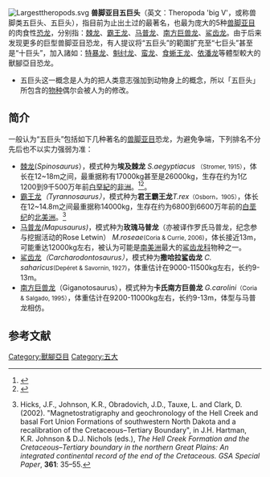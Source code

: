 {{Refimprove|time=2021-05-31T06:44:29+00:00}}[[File:Largesttheropods.svg|thumb]]
'''兽脚亚目五巨头'''（英文：Theropoda 'big V'，或称兽脚类五巨头、五巨头），指目前为止出土过的最著名，也最为庞大的5种[[獸腳亞目|兽脚亚目]]的肉食性[[恐龙|恐龙]]，分别指：[[棘龙|棘龙]]、[[霸王龙|霸王龙]]、[[马普龙|马普龙]]、[[南方巨兽龙|南方巨兽龙]]、[[鲨齿龙|鲨齿龙]]。由于后来发现更多的巨型兽脚亚目恐龙，有人提议将“五巨头”的範圍扩充至“七巨头”甚至是“十巨头”，加入諸如：[[特暴龙|特暴龙]]、[[魁纣龙|魁纣龙]]、[[蛮龙|蛮龙]]、[[食蜥王龙|食蜥王龙]]、[[依潘龙|依潘龙]]等體型較大的獸腳亞目恐龙。

*五巨头这一概念是人为的把人类意志强加到动物身上的概念，所以「五巨头」所包含的[[物种|物种]]偶尔会被人为的修改。

==简介==
一般认为“五巨头”包括如下几种著名的[[獸腳亞目|兽脚亚目]]恐龙，为避免争端，下列排名不分先后也不以实力强弱为准：
*[[棘龙|棘龙]](''Spinosaurus''），模式种为'''埃及棘龙''' ''S.aegyptiacus'' <small>（Stromer, 1915）</small>，体长在12~18m之间，最重据称有17000kg甚至是26000kg，生存在约为1亿1200到9千500万年前[[白堊紀|白堊紀]]的[[非洲|非洲]]。<ref>{{en}}{{cite book |title=A Geologic Time Scale 2004 | editor = Gradstein, F.M.; Ogg, J.G.; and Smith, A.G.|year=2004 |publisher= Cambridge University Press |location=Cambridge and New York |isbn=0-521-78673-8 |page=380}}</ref><ref name=Smith06>{{en}}{{Cite journal | last1 = Smith | first1 = J.B. | last2 = Lamanna | first2 = M.C. | last3 = Mayr | first3 = H. | last4 = and Lacovara | first4 = K.J. | title = New information regarding the holotype of ''Spinosaurus aegyptiacus'' Stromer, 1915 | journal = journal of Paleontology | volume = 80 | pages = 400–406 | year = 2006 | doi = 10.1666/0022-3360(2006)080[0400:NIRTHO]2.0.CO;2 | url = http://findarticles.com/p/articles/mi_qa3790/is_200603/ai_n17177951/ | issue = 2 | issn = 0022-3360 | access-date = 2017-03-03 | archive-date = 2011-10-21 | archive-url = https://web.archive.org/web/20111021134723/http://findarticles.com/p/articles/mi_qa3790/is_200603/ai_n17177951/ | dead-url = no }}</ref>。
*[[霸王龙|霸王龙]]''（Tyrannosaurus）''，模式种为'''君王霸王龙'''''T.rex''<small>（Osborn，1905）</small>，体长在12~14.8m之间最重据称14000kg，生存在约为6800到6600万年前的[[白垩纪|白垩纪]]的[[北美洲|北美洲]]。<ref name=hellcreekage>{{en}}Hicks, J.F., Johnson, K.R., Obradovich, J.D., Tauxe, L. and Clark, D. (2002). "Magnetostratigraphy and geochronology of the Hell Creek and basal Fort Union Formations of southwestern North Dakota and a recalibration of the Cretaceous–Tertiary Boundary", in J.H. Hartman, K.R. Johnson & D.J. Nichols (eds.), ''The Hell Creek Formation and the Cretaceous–Tertiary boundary in the northern Great Plains: An integrated continental record of the end of the Cretaceous. GSA Special Paper'', '''361''': 35–55.</ref>
*[[马普龙|马普龙]]''(Mapusaurus)''，模式种为'''玫瑰马普龙'''（亦被译作罗氏马普龙，纪念参与挖掘活动的Rose Letwin） ''M.roseae''<small>(Coria & Currie, 2006)</small>，体长接近13m，可能重达12000kg左右，被认为可能是[[南美洲|南美洲]]最大的[[鲨齿龙科|鲨齿龙科]]物种之一。
*[[鲨齿龙|鲨齿龙]]''（Carcharodontosaurus）''，模式种为'''撒哈拉鲨齿龙'''  ''C. saharicus''<small>(Depéret & Savornin, 1927)</small>，体重估计在9000-11500kg左右，长约9-13m。
*[[南方巨兽龙|南方巨兽龙]]（Giganotosaurus），模式种为'''卡氏南方巨兽龙''' ''G.carolini''<small>（Coria & Salgado, 1995）</small>，体重估计在9200-11000kg左右，长约9-13m，体型与马普龙相仿。

==参考文献==

[[Category:獸腳亞目|Category:獸腳亞目]]
[[Category:五大|Category:五大]]